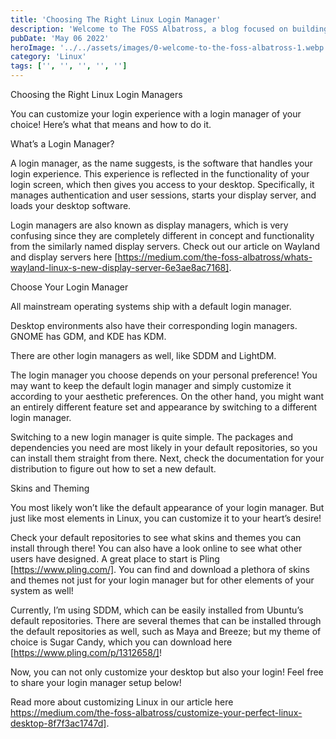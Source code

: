 ```yaml
---
title: 'Choosing The Right Linux Login Manager'
description: 'Welcome to The FOSS Albatross, a blog focused on building exposure around free and open-source software!'
pubDate: 'May 06 2022'
heroImage: '../../assets/images/0-welcome-to-the-foss-albatross-1.webp'
category: 'Linux'
tags: ['', '', '', '', '']
---
```


Choosing the Right Linux Login Managers

You can customize your login experience with a login manager of your choice! Here’s what that means and how to do it.

What’s a Login Manager?

A login manager, as the name suggests, is the software that handles your login experience. This experience is reflected in the functionality of your login screen, which then gives you access to your desktop. Specifically, it manages authentication and user sessions, starts your display server, and loads your desktop software.

Login managers are also known as display managers, which is very confusing since they are completely different in concept and functionality from the similarly named display servers. Check out our article on Wayland and display servers here [https://medium.com/the-foss-albatross/whats-wayland-linux-s-new-display-server-6e3ae8ac7168].

Choose Your Login Manager

All mainstream operating systems ship with a default login manager.

Desktop environments also have their corresponding login managers. GNOME has GDM, and KDE has KDM.

There are other login managers as well, like SDDM and LightDM.

The login manager you choose depends on your personal preference! You may want to keep the default login manager and simply customize it according to your aesthetic preferences. On the other hand, you might want an entirely different feature set and appearance by switching to a different login manager.

Switching to a new login manager is quite simple. The packages and dependencies you need are most likely in your default repositories, so you can install them straight from there. Next, check the documentation for your distribution to figure out how to set a new default.

Skins and Theming

You most likely won’t like the default appearance of your login manager. But just like most elements in Linux, you can customize it to your heart’s desire!

Check your default repositories to see what skins and themes you can install through there! You can also have a look online to see what other users have designed. A great place to start is Pling [https://www.pling.com/]. You can find and download a plethora of skins and themes not just for your login manager but for other elements of your system as well!

Currently, I’m using SDDM, which can be easily installed from Ubuntu’s default repositories. There are several themes that can be installed through the default repositories as well, such as Maya and Breeze; but my theme of choice is Sugar Candy, which you can download here [https://www.pling.com/p/1312658/]!

Now, you can not only customize your desktop but also your login! Feel free to share your login manager setup below!

Read more about customizing Linux in our article here https://medium.com/the-foss-albatross/customize-your-perfect-linux-desktop-8f7f3ac1747d].
